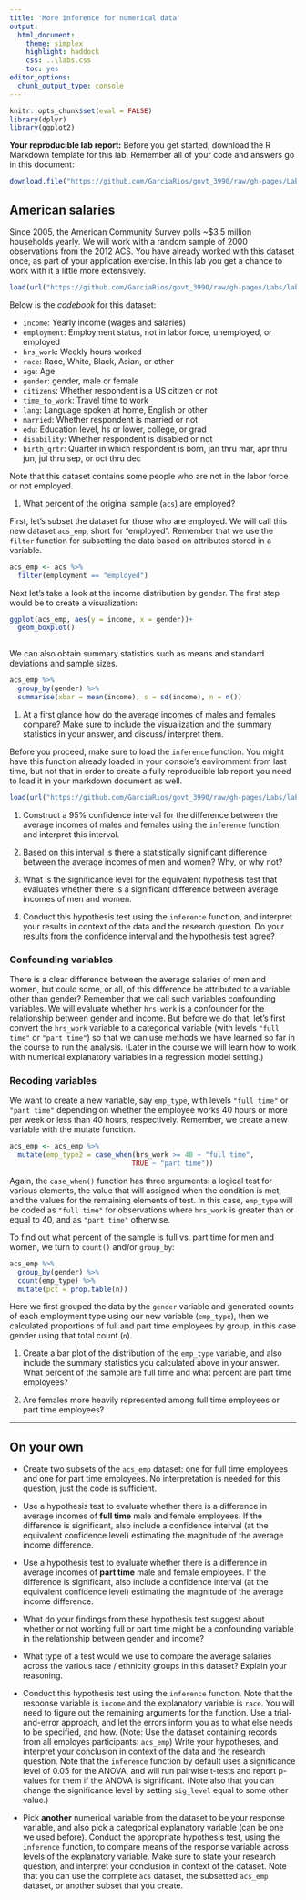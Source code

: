 ```yaml
---
title: 'More inference for numerical data'
output:
  html_document:
    theme: simplex
    highlight: haddock
    css: ..\labs.css
    toc: yes
editor_options: 
  chunk_output_type: console
---
```



```r
knitr::opts_chunk$set(eval = FALSE)
library(dplyr)
library(ggplot2)
```

<div id="template">
**Your reproducible lab report:** Before you get started, download the R Markdown 
template for this lab. Remember all of your code and answers go in this document:
```r
download.file("https://github.com/GarciaRios/govt_3990/raw/gh-pages/Labs/lab6/lab6.Rmd", destfile = "lab6.Rmd")
```
</div>

## American salaries

Since 2005, the American Community Survey polls ~$3.5 million households yearly. We will work 
with a random sample of 2000 observations from the 2012 ACS. You have already worked with this 
dataset once, as part of your application exercise. In this lab you get a chance to work with 
it a little more extensively.

```r
load(url("https://github.com/GarciaRios/govt_3990/raw/gh-pages/Labs/lab6/acs.RData"))
```

Below is the *codebook* for this dataset:

* `income`: Yearly income (wages and salaries)
* `employment`: Employment status, not in labor force, unemployed, or employed
* `hrs_work`: Weekly hours worked
* `race`: Race, White, Black, Asian, or other
* `age`: Age
* `gender`: gender, male or female
* `citizens`: Whether respondent is a US citizen or not
* `time_to_work`: Travel time to work
* `lang`: Language spoken at home, English or other
* `married`: Whether respondent is married or not
* `edu`: Education level, hs or lower, college, or grad
* `disability`: Whether respondent is disabled or not
* `birth_qrtr`: Quarter in which respondent is born, jan thru mar, apr thru jun, jul thru sep, or oct thru dec

Note that this dataset contains some people who are not in the labor force or not employed. 

1.  What percent of the original sample (`acs`) are employed?

First, let's subset the dataset for those who are employed. We will call this new dataset 
`acs_emp`, short for "employed". Remember that we use the `filter` function for subsetting
the data based on attributes stored in a variable.

```r
acs_emp <- acs %>%
  filter(employment == "employed")
```



Next let's take a look at the income distribution by gender. The first step would be to
create a visualization:

```r
ggplot(acs_emp, aes(y = income, x = gender))+ 
  geom_boxplot()
    
```

We can also obtain summary statistics such as means and standard deviations and sample sizes.

```r
acs_emp %>%
  group_by(gender) %>%
  summarise(xbar = mean(income), s = sd(income), n = n())
```

1.  At a first glance how do the average incomes of males and females compare? Make sure
    to include the visualization and the summary statistics in your answer, and discuss/
    interpret them.

Before you proceed, make sure to load the `inference` function. You might have this function
already loaded in your console's enviromment from last time, but not that in order to create a 
fully reproducible lab report you need to load it in your markdown document as well.

```r
load(url("https://github.com/GarciaRios/govt_3990/raw/gh-pages/Labs/lab5/inference.RData"))
```
    
1.  Construct a 95% confidence interval for the difference between the average incomes of males and females using the `inference` function, and interpret this
    interval. 
    
1.  Based on this interval is there a statistically significant difference between the 
    average incomes of men and women? Why, or why not?
    
1.  What is the significance level for the equivalent hypothesis test that evaluates whether 
    there is a significant difference between average incomes of men and women.

1.  Conduct this hypothesis test using the `inference` function, and interpret your results 
    in context of the data and the research question. Do your results from the
    confidence interval and the hypothesis test agree?

### Confounding variables

There is a clear difference between the average salaries of men and women, but could some,
or all, of this difference be attributed to a variable other than gender? Remember that we 
call such variables confounding variables. We will evaluate whether `hrs_work` is a 
confounder for the relationship between gender and income. But before we do that, let's
first convert the `hrs_work` variable to a categorical variable (with levels `"full time"`
or `"part time"`) so that we can use methods we have learned so far in the course to run
the analysis. (Later in the course we will learn how to work with numerical explanatory
variables in a regression model setting.)

### Recoding variables

We want to create a new variable, say `emp_type`, with levels `"full time"` or `"part time"` 
depending on whether the employee works 40 hours or more per week or less than 40 hours,
respectively. Remember, we create a new variable with the mutate function.

```r
acs_emp <- acs_emp %>%
  mutate(emp_type2 = case_when(hrs_work >= 40 ~ "full time", 
                              TRUE ~ "part time"))
```

Again, the `case_when()` function has three arguments: a logical test for various elements, the value that will assigned when the condition is met, and the values for the remaining elements of test. In this case, `emp_type` will be coded 
as `"full time"` for observations where `hrs_work` is greater than or equal to 40, and as 
`"part time"` otherwise.

To find out what percent of the sample is full vs. part time for men and women, we turn to `count()` and/or `group_by`:

```r
acs_emp %>%
  group_by(gender) %>%
  count(emp_type) %>% 
  mutate(pct = prop.table(n))

```

Here we first grouped the data by the `gender` variable and generated counts of each employment type using our new variable (`emp_type`), then we calculated proportions of full and part time employees by group, in this case gender using that total count (`n`).

1.  Create a bar plot of the distribution of the `emp_type` variable, and also include the
    summary statistics you calculated above in your answer. What percent of the sample
    are full time and what percent are part time employees?

1.  Are females more heavily represented among full time employees or part time employees?


* * *

## On your own
<div class="oyo">

-   Create two subsets of the `acs_emp` dataset: one for full time employees and one 
    for part time employees. No interpretation is needed for this question, 
    just the code is sufficient.
  
-   Use a hypothesis test to evaluate whether there is a difference in average 
    incomes of **full time** male and female employees. If the difference is 
    significant, also include a confidence interval (at the equivalent confidence 
    level) estimating the magnitude of the average income difference.
    
-   Use a hypothesis test to evaluate whether there is a difference in average incomes
    of **part time** male and female employees. If the difference is significant,
    also include a confidence interval (at the equivalent confidence level) estimating
    the magnitude of the average income difference.
    
-   What do your findings from these hypothesis test suggest about whether or not working
    full or part time might be a confounding variable in the relationship between
    gender and income?
    
-   What type of a test would we use to compare the average salaries across the various 
    race / ethnicity groups in this dataset? Explain your reasoning.

-   Conduct this hypothesis test using the `inference` function. Note that the response variable 
    is `income` and the explanatory variable is `race`. You will need to figure out the remaining
    arguments for the function. Use a trial-and-error approach, and let the errors inform you as
    to what else needs to be specified, and how. (Note: Use the dataset containing records from
    all employes participants: `acs_emp`) Write your hypotheses, and interpret your conclusion in
    context of the data and the research question. Note that the `inference` function by default
    uses a significance level of 0.05 for the ANOVA, and will run pairwise t-tests and report
    p-values for them if the ANOVA is significant. (Note also that you can change the significance
    level by setting `sig_level` equal to some other value.)

-   Pick **another** numerical variable from the dataset to be your response variable, and 
    also pick a categorical explanatory variable (can be one we used before). Conduct the
    appropriate hypothesis test, using the `inference` function, to compare means of the
    response variable across levels of the explanatory variable. Make sure to state your 
    research question, and interpret your conclusion in context of the dataset. Note that you
    can use the complete `acs` dataset, the subsetted `acs_emp` dataset, or another subset 
    that you create.
</div>